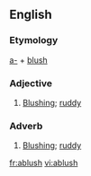 ==English==

===Etymology===
[[a-]] + [[blush]]

===Adjective===
{{en-adj}}

#[[Blushing]]; [[ruddy]]

===Adverb===
{{en-adv}}

#[[Blushing]]; [[ruddy]]

[[fr:ablush]]
[[vi:ablush]]